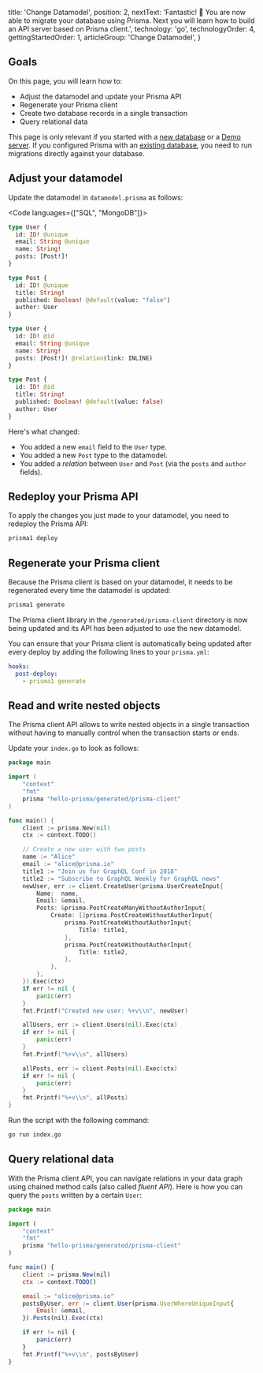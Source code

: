 
  title: 'Change Datamodel',
  position: 2,
  nextText: 'Fantastic! 🎉 You are now able to migrate your database using Prisma. Next you will learn how to build an API server based on Prisma client.',
  technology: 'go',
  technologyOrder: 4,
  gettingStartedOrder: 1,
  articleGroup: 'Change Datamodel',
}

## Goals

On this page, you will learn how to:

- Adjust the datamodel and update your Prisma API
- Regenerate your Prisma client
- Create two database records in a single transaction
- Query relational data

<Warning>

This page is only relevant if you started with a [new database](t002) or a [Demo server](t001). If you configured Prisma with an [existing database](t003), you need to run migrations directly against your database.

</Warning>

## Adjust your datamodel

Update the datamodel in `datamodel.prisma` as follows:

<Code languages={["SQL", "MongoDB"]}>

```graphql copy
type User {
  id: ID! @unique
  email: String @unique
  name: String!
  posts: [Post!]!
}

type Post {
  id: ID! @unique
  title: String!
  published: Boolean! @default(value: "false")
  author: User
}
```

```graphql copy
type User {
  id: ID! @id
  email: String @unique
  name: String!
  posts: [Post!]! @relation(link: INLINE)
}

type Post {
  id: ID! @id
  title: String!
  published: Boolean! @default(value: false)
  author: User
}
```

</Code>

Here's what changed:

- You added a new `email` field to the `User` type.
- You added a new `Post` type to the datamodel.
- You added a _relation_ between `User` and `Post` (via the `posts` and `author` fields).

## Redeploy your Prisma API

To apply the changes you just made to your datamodel, you need to redeploy the Prisma API:

```bash copy
prisma1 deploy
```

## Regenerate your Prisma client

Because the Prisma client is based on your datamodel, it needs to be regenerated every time the datamodel is updated:

```bash copy
prisma1 generate
```

The Prisma client library in the `/generated/prisma-client` directory is now being updated and its API has been adjusted to use the new datamodel.

<Info>

You can ensure that your Prisma client is automatically being updated after every deploy by adding the following lines to your `prisma.yml`:

```yml copy
hooks:
  post-deploy:
    - prisma1 generate
```

</Info>

## Read and write nested objects

The Prisma client API allows to write nested objects in a single transaction without having to manually control when the transaction starts or ends.

Update your `index.go` to look as follows:

```go copy
package main

import (
	"context"
	"fmt"
	prisma "hello-prisma/generated/prisma-client"
)

func main() {
	client := prisma.New(nil)
	ctx := context.TODO()

	// Create a new user with two posts
	name := "Alice"
	email := "alice@prisma.io"
	title1 := "Join us for GraphQL Conf in 2018"
	title2 := "Subscribe to GraphQL Weekly for GraphQL news"
	newUser, err := client.CreateUser(prisma.UserCreateInput{
		Name:  name,
		Email: &email,
		Posts: &prisma.PostCreateManyWithoutAuthorInput{
			Create: []prisma.PostCreateWithoutAuthorInput{
				prisma.PostCreateWithoutAuthorInput{
					Title: title1,
				},
				prisma.PostCreateWithoutAuthorInput{
					Title: title2,
				},
			},
		},
	}).Exec(ctx)
	if err != nil {
		panic(err)
	}
	fmt.Printf("Created new user: %+v\\n", newUser)

	allUsers, err := client.Users(nil).Exec(ctx)
	if err != nil {
		panic(err)
	}
	fmt.Printf("%+v\\n", allUsers)

	allPosts, err := client.Posts(nil).Exec(ctx)
	if err != nil {
		panic(err)
	}
	fmt.Printf("%+v\\n", allPosts)
}
```

Run the script with the following command:

```bash copy
go run index.go
```

## Query relational data

With the Prisma client API, you can navigate relations in your data graph using chained method calls (also called _fluent API_). Here is how you can query the `posts` written by a certain `User`:

```js copy
package main

import (
	"context"
	"fmt"
	prisma "hello-prisma/generated/prisma-client"
)

func main() {
	client := prisma.New(nil)
	ctx := context.TODO()

	email := "alice@prisma.io"
	postsByUser, err := client.User(prisma.UserWhereUniqueInput{
		Email: &email,
	}).Posts(nil).Exec(ctx)

	if err != nil {
		panic(err)
	}
	fmt.Printf("%+v\\n", postsByUser)
}
```
